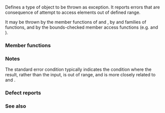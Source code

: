 {{cpp/title|out_of_range}}
{{cpp/error/navbar}}
{{ddcl|header=stdexcept|
class out_of_range;
}}

Defines a type of object to be thrown as exception. It reports errors that are consequence of attempt to access elements out of defined range.

It may be thrown by the member functions of {{lc|std::bitset}} and {{lc|std::basic_string}}, by  {{lc|std::stoi}} and {{lc|std::stod}} families of functions, and by the bounds-checked member access functions (e.g. {{lc|std::vector::at}} and {{lc|std::map::at}}).

{{inheritance diagram/std-out_of_range}}

===Member functions===
{{cpp/error/exception/member of derived with message|out_of_range}}

{{inherited|[[cpp/error/logic_error|{{small|std::}}logic_error]]|}}

{{cpp/error/exception/inherit}}

===Notes===
The standard error condition {{lc|std::errc::result_out_of_range}} typically indicates the condition where the result, rather than the input, is out of range, and is more closely related to {{lc|std::range_error}} and {{lc|ERANGE}}.

===Defect reports===
{{dr list begin}}
{{dr list item|wg=lwg|dr=254|std=C++98|before=the constructor accepting {{c|const char*}} was missing|after=added}}
{{dr list item|wg=lwg|dr=471|std=C++98|before=the explanatory strings of {{tt|std::out_of_range}}'s&lt;br&gt;copies were implementation-defined|after=they are the same as that of the&lt;br&gt;original {{tt|std::out_of_range}} object}}
{{dr list end}}

===See also===
{{dsc begin}}
{{dsc inc|cpp/string/basic_string/dsc at}}
{{dsc inc|cpp/string/basic_string_view/dsc at}}
{{dsc inc|cpp/container/dsc at|deque}}
{{dsc inc|cpp/container/dsc at|map}}
{{dsc inc|cpp/container/dsc at|unordered_map}}
{{dsc inc|cpp/container/dsc at|vector}}
{{dsc inc|cpp/container/dsc at|array}}
{{dsc inc|cpp/container/dsc at|span}}
{{dsc end}}

{{langlinks|de|es|fr|it|ja|pt|ru|zh}}